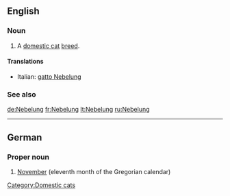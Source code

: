 ==English==

===Noun===
{{en-noun|sg=[[Nebelung]]}}

# A [[domestic cat]] [[breed]].

====Translations====
{{top}}
*Italian: [[gatto Nebelung]]
{{mid}}

{{bottom}}

===See also===
{{wikipedia|Nebelung}}
{{commonscat|Nebelung}}

[[Category:Domestic cats]]

[[de:Nebelung]]
[[fr:Nebelung]]
[[lt:Nebelung]]
[[ru:Nebelung]]

----
{{rfc-auto|sort languages}}
==German==

===Proper noun===
{{infl|de|proper noun|g=m}}

# [[November]] (eleventh month of the Gregorian calendar)

{{tbot entry|German|November|2008|April|de}}